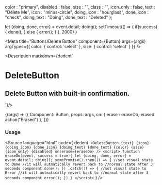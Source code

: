 
  color : "primary",
  disabled : false,
  size : "",
  class : "",
  icon_only : false,
  text : "Delete Me",
  icon : "minus-circle",
  doing_icon : "hourglass",
  done_icon : "check",
  doing_text : "Doing",
  done_text : "Deleted"
};

  let {doing, done, error} = event.detail;
  doing();
  setTimeout(() => {
    if(success){
      done();
    } else {
      error();
    }
  }, 2000)
}

<Meta
  title="Buttons/Delete Button"
  component={Button}
  args={args}
  argTypes={{
    color: {
      control: 'select'
    },
    size: {
      control: 'select'
    }
  }}
/>

<Description markdown={dedent`
# DeleteButton
## Delete Button with built-in confirmation.
`}/>

<Canvas>
  <Story
  name="Delete Button"
  args={args}
  >
  {(args) => ({
    Component: Button,
    props: args,
    on: {
      erase : eraseDo,
      erased: action("Erased")
    },
  })}
  </Story>
</Canvas>

<ArgsTable story="Delete Button" />

### Usage
<Source
  language="html"
  code={
    dedent`
    <DeleteButton
      {text}
      {icon}
      {doing_icon}
      {done_icon}
      {doing_text}
      {done_text}
      {color}
      {size}
      {icon_only}
      {disabled}
      on:erase={eraseDo}
    />
    <script>
      function eraseDo(event, success = true){
        let {doing, done, error} = event.detail;
        doing();
        somePromise().then(() => {
          //set visual state to Done
          //it will autmatically revert back to
          //normal state after 3 seconds
          component.done();
        })
        .catch(() => {
          //set visual state to Error
          //it will autmatically revert back to
          //normal state after 3 seconds
          component.error();
        })
      }
    </script>`
  }
/>
